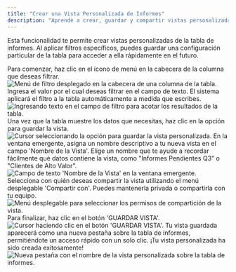 ```yaml
---
title: "Crear una Vista Personalizada de Informes"
description: "Aprende a crear, guardar y compartir vistas personalizadas de la tabla de informes aplicando filtros para acceder rápidamente a los datos que necesitas."
---
```


Esta funcionalidad te permite crear vistas personalizadas de la tabla de informes. Al aplicar filtros específicos, puedes guardar una configuración particular de la tabla para acceder a ella rápidamente en el futuro.

<Steps>
<Step title="Seleccionar una columna para filtrar">
  Para comenzar, haz clic en el ícono de menú en la cabecera de la columna que deseas filtrar.

  <Frame caption="Haz clic en el menú de la columna para ver las opciones de filtro.">
    <img 
      src="https://files-public-web.s3-us-west-2.amazonaws.com/1978/video_screenshots/2025/08/21/screenshot_1755780152_0_68a7143830959.jpg" 
      alt="Menú de filtro desplegado en la cabecera de una columna de la tabla." 
    />
  </Frame>
</Step>

<Step title="Aplicar el filtro">
  Ingresa el valor por el cual deseas filtrar en el campo de texto. El sistema aplicará el filtro a la tabla automáticamente a medida que escribes.

  <Frame caption="El filtro se aplica en tiempo real mientras escribes el valor.">
    <img 
      src="https://files-public-web.s3-us-west-2.amazonaws.com/1978/video_screenshots/2025/08/21/screenshot_1755780152_1_68a714387b6ca.jpg" 
      alt="Ingresando texto en el campo de filtro para acotar los resultados de la tabla." 
    />
  </Frame>
</Step>

<Step title="Guardar la vista filtrada">
  Una vez que la tabla muestre los datos que necesitas, haz clic en la opción para guardar la vista.

  <Frame caption="Opción para guardar la configuración actual de filtros como una nueva vista.">
    <img 
      src="https://files-public-web.s3-us-west-2.amazonaws.com/1978/video_screenshots/2025/08/21/screenshot_1755780152_2_68a71438acbf8.jpg" 
      alt="Cursor seleccionando la opción para guardar la vista personalizada." 
    />
  </Frame>
</Step>

<Step title="Nombrar la nueva vista">
  En la ventana emergente, asigna un nombre descriptivo a tu nueva vista en el campo 'Nombre de la Vista'.

  <Tip>
    Elige un nombre que te ayude a recordar fácilmente qué datos contiene la vista, como "Informes Pendientes Q3" o "Clientes de Alto Valor".
  </Tip>

  <Frame caption="Ventana modal para ingresar el nombre de la nueva vista.">
    <img 
      src="https://files-public-web.s3-us-west-2.amazonaws.com/1978/video_screenshots/2025/08/21/screenshot_1755780152_3_68a71438d5db1.jpg" 
      alt="Campo de texto 'Nombre de la Vista' en la ventana emergente." 
    />
  </Frame>
</Step>

<Step title="Configurar los permisos para compartir">
  Selecciona con quién deseas compartir la vista utilizando el menú desplegable 'Compartir con'. Puedes mantenerla privada o compartirla con tu equipo.

  <Frame caption="Selecciona una opción en el menú 'Compartir con'.">
    <img 
      src="https://files-public-web.s3-us-west-2.amazonaws.com/1978/video_screenshots/2025/08/21/screenshot_1755780153_4_68a714392228d.jpg" 
      alt="Menú desplegable para seleccionar los permisos de compartición de la vista." 
    />
  </Frame>
</Step>

<Step title="Confirmar y crear la vista">
  Para finalizar, haz clic en el botón 'GUARDAR VISTA'.

  <Frame caption="Botón de confirmación para crear la vista personalizada.">
    <img 
      src="https://files-public-web.s3-us-west-2.amazonaws.com/1978/video_screenshots/2025/08/21/screenshot_1755780153_5_68a7143965259.jpg" 
      alt="Cursor haciendo clic en el botón 'GUARDAR VISTA'." 
    />
  </Frame>
</Step>

<Step title="Verificar la nueva vista">
  Tu vista guardada aparecerá como una nueva pestaña sobre la tabla de informes, permitiéndote un acceso rápido con un solo clic.

  <Check>
    ¡Tu vista personalizada ha sido creada exitosamente!
  </Check>

  <Frame caption="La nueva vista aparece como una pestaña para un acceso rápido.">
    <img 
      src="https://files-public-web.s3-us-west-2.amazonaws.com/1978/video_screenshots/2025/08/21/screenshot_1755780153_6_68a7143995282.jpg" 
      alt="Nueva pestaña con el nombre de la vista personalizada sobre la tabla de informes." 
    />
  </Frame>
</Step>
</Steps>



